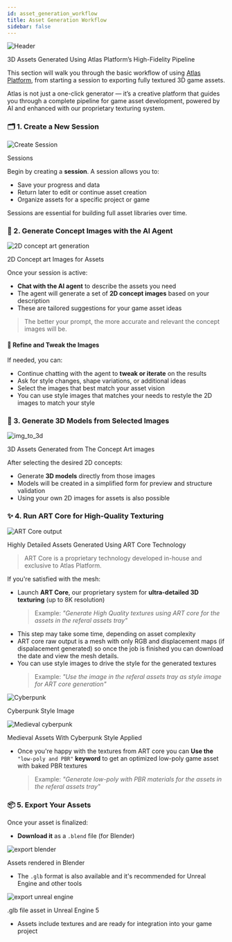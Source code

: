 ```yaml
---
id: asset_generation_workflow
title: Asset Generation Workflow
sidebar: false
---
```



<div style={{ textAlign: 'center' }}>
  <img src="/img/headers/01.jpg" alt="Header" style={{ maxWidth: '100%' }} />
  <p style={{ fontSize: '0.9rem' }}>
    3D Assets Generated Using Atlas Platform’s High-Fidelity Pipeline
  </p>
</div>




This section will walk you through the basic workflow of using [Atlas Platform](https://your-platform-url.com), from starting a session to exporting fully textured 3D game assets.

Atlas is not just a one-click generator — it’s a creative platform that guides you through a complete pipeline for game asset development, powered by AI and enhanced with our proprietary texturing system.

### 🗂️ 1. Create a New Session

<div style={{ textAlign: 'center', margin: '1.5rem 0' }}>
  <img
    src="/img/asset_workflow/create_session.jpg"
    alt="Create Session"
    style={{ maxWidth: '100%', borderRadius: '8px' }}
  />
  <p style={{ fontSize: '0.9rem', color: '#555', marginTop: '0.5rem' }}>
   Sessions
  </p>
</div>

Begin by creating a **session**. A session allows you to:
- Save your progress and data
- Return later to edit or continue asset creation
- Organize assets for a specific project or game

Sessions are essential for building full asset libraries over time.

### 💬 2. Generate Concept Images with the AI Agent
<div style={{ textAlign: 'center', margin: '1.5rem 0' }}>
  <img
    src="/img/asset_workflow/2d_concept_art.jpg"
    alt="2D concept art generation"
    style={{ maxWidth: '100%', borderRadius: '8px' }}
  />
  <p style={{ fontSize: '0.9rem', color: '#555', marginTop: '0.5rem' }}>
   2D Concept art Images for Assets
  </p>
</div>





Once your session is active:
- **Chat with the AI agent** to describe the assets you need
- The agent will generate a set of **2D concept images** based on your description
- These are tailored suggestions for your game asset ideas

> The better your prompt, the more accurate and relevant the concept images will be.

#### 🎨 Refine and Tweak the Images

If needed, you can:
- Continue chatting with the agent to **tweak or iterate** on the results
- Ask for style changes, shape variations, or additional ideas
- Select the images that best match your asset vision
- You can use style images that matches your needs to restyle the 2D images to match your style

### 🧱 3. Generate 3D Models from Selected Images
<div style={{ textAlign: 'center', margin: '1.5rem 0' }}>
  <img
    src="/img/asset_workflow/img_to_3d.jpg"
    alt="img_to_3d"
    style={{ maxWidth: '100%', borderRadius: '8px' }}
  />
  <p style={{ fontSize: '0.9rem', color: '#555', marginTop: '0.5rem' }}>
   3D Assets Generated from The Concept Art images
  </p>
</div>




After selecting the desired 2D concepts:
- Generate **3D models** directly from those images
- Models will be created in a simplified form for preview and structure validation
- Using your own 2D images for assets is also possible 

### ✨ 4. Run ART Core for High-Quality Texturing
<div style={{ textAlign: 'center', margin: '1.5rem 0' }}>
  <img
    src="/img/asset_workflow/art_core_output.jpg"
    alt="ART Core output"
    style={{ maxWidth: '100%', borderRadius: '8px' }}
  />
  <p style={{ fontSize: '0.9rem', color: '#555', marginTop: '0.5rem' }}>
   Highly Detailed Assets Generated Using ART Core Technology
  </p>
</div>


> ART Core is a proprietary technology developed in-house and exclusive to Atlas Platform.

If you're satisfied with the mesh:
- Launch **ART Core**, our proprietary system for **ultra-detailed 3D texturing** (up to 8K resolution)
    > Example: *"Generate High Quality textures using ART core for the assets in the referal assets tray"*
- This step may take some time, depending on asset complexity
- ART core raw output is a mesh with only RGB and displacement maps (if dispalacement generated) so once the job is finished you can download the date and view the mesh details.
- You can use style images to drive the style for the generated textures
    > Example: *"Use the image in the referal assets tray as style image for ART core generation"*
<div style={{ textAlign: 'center', margin: '1.5rem 0' }}>
  <img
    src="/img/asset_workflow/cyberpunk_style.jpg"
    alt="Cyberpunk"
    style={{ maxWidth: '100%', borderRadius: '8px' }}
  />
  <p style={{ fontSize: '0.9rem', color: '#555', marginTop: '0.5rem' }}>
   Cyberpunk Style Image
  </p>
</div>
<div style={{ textAlign: 'center', margin: '1.5rem 0' }}>
  <img
    src="/img/asset_workflow/2d_concept_art_cyberpunk_style.jpg"
    alt="Medieval cyberpunk"
    style={{ maxWidth: '100%', borderRadius: '8px' }}
  />
  <p style={{ fontSize: '0.9rem', color: '#555', marginTop: '0.5rem' }}>
   Medieval Assets With Cyberpunk Style Applied
  </p>
</div>

- Once you're happy with the textures from ART core you can **Use the** `"low-poly and PBR"` **keyword** to get an optimized low-poly game asset with baked PBR textures
    > Example: *"Generate low-poly with PBR materials for the assets in the referal assets tray"*

### 📦 5. Export Your Assets

Once your asset is finalized:
- **Download it** as a `.blend` file (for Blender)
<div style={{ textAlign: 'center', margin: '1.5rem 0' }}>
  <img
    src="/img/asset_workflow/art_core_output.jpg"
    alt="export blender"
    style={{ maxWidth: '100%', borderRadius: '8px' }}
  />
  <p style={{ fontSize: '0.9rem', color: '#555', marginTop: '0.5rem' }}>
    Assets rendered in Blender
  </p>
</div>

- The `.glb` format is also available and it's recommended for Unreal Engine and other tools

<div style={{ textAlign: 'center', margin: '1.5rem 0' }}>
  <img
    src="/img/asset_workflow/export_unrealengine.jpg"
    alt="export unreal engine"
    style={{ maxWidth: '100%', borderRadius: '8px' }}
  />
  <p style={{ fontSize: '0.9rem', color: '#555', marginTop: '0.5rem' }}>
   .glb file asset in Unreal Engine 5
  </p>
</div>

- Assets include textures and are ready for integration into your game project

